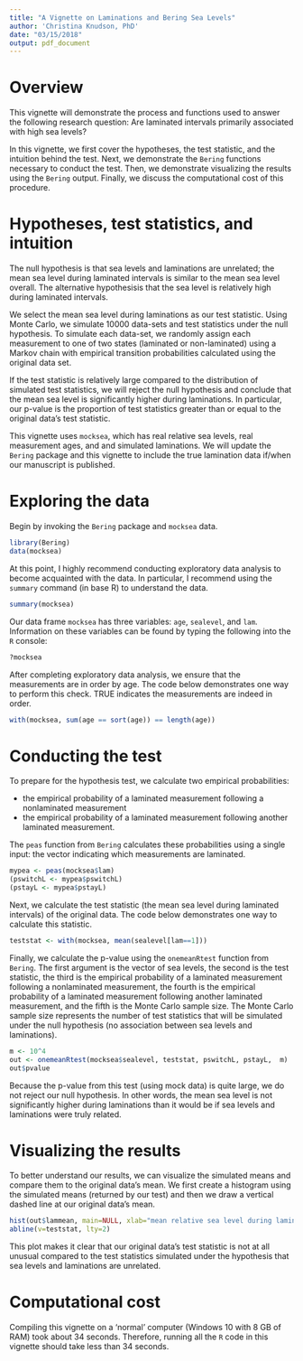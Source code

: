 ```yaml
---
title: "A Vignette on Laminations and Bering Sea Levels"
author: 'Christina Knudson, PhD'
date: "03/15/2018"
output: pdf_document
---
```


# Overview

This vignette will demonstrate the process and functions used to answer the following research question: Are laminated intervals primarily associated with high sea levels? 

In this vignette, we first cover the hypotheses, the test statistic, and the intuition behind the test. Next, we demonstrate the `Bering` functions necessary to conduct the test. Then, we demonstrate visualizing the results using the `Bering` output. Finally, we discuss the computational cost of this procedure.

# Hypotheses, test statistics, and intuition

The null hypothesis is that sea levels and laminations are unrelated; the mean sea level during laminated intervals is similar to the mean sea level overall. The alternative hypothesisis that the  sea level is relatively high during laminated intervals. 

We select the mean sea level during laminations as our test statistic. Using Monte Carlo, we simulate 10000 data-sets and test statistics under the null hypothesis. To simulate each data-set, we randomly assign each measurement to one of two states (laminated or non-laminated) using a Markov chain with empirical transition probabilities calculated using the original data set.

If the test statistic is relatively large compared to the distribution of simulated test statistics, we will reject the null hypothesis and conclude that the mean sea level  is significantly higher during laminations. In particular, our p-value is the proportion of test statistics greater than or equal to the original data's test statistic.

This vignette uses `mocksea`, which has real relative sea levels, real measurement ages, and and simulated laminations. We will update the `Bering` package and this vignette to include the true lamination data if/when our manuscript is published.


# Exploring the data



Begin by invoking the `Bering` package and `mocksea` data. 


```r
library(Bering)
data(mocksea)
```

At this point, I highly recommend conducting exploratory data analysis to become acquainted with the data. In particular, I recommend using the `summary` command (in base R) to understand the data.

```r
summary(mocksea)
```

Our data frame `mocksea` has three variables: `age`, `sealevel`, and `lam`. Information on these variables can be found by typing the following into the `R` console:
```r
?mocksea
```


After completing  exploratory data analysis, we ensure that the measurements are in order by age. The code below demonstrates one way to perform this check. TRUE indicates the measurements are indeed in order. 
```r
with(mocksea, sum(age == sort(age)) == length(age))
```



# Conducting the test

To prepare for the hypothesis test, we calculate two empirical probabilities:

- the empirical probability of a laminated measurement following a nonlaminated measurement 
- the empirical probability of a laminated measurement following another laminated measurement. 

The `peas` function from `Bering` calculates these probabilities using  a single input: the vector indicating which measurements are laminated.
```r
mypea <- peas(mocksea$lam)
(pswitchL <- mypea$pswitchL)
(pstayL <- mypea$pstayL)
```

Next, we calculate the test statistic (the mean sea level during laminated intervals) of the original data. The code below demonstrates one way to calculate this statistic.
```r
teststat <- with(mocksea, mean(sealevel[lam==1]))
```

Finally, we calculate the p-value using the `onemeanRtest` function from `Bering`. The first argument is the vector of sea levels, the second is the test statistic, the third is the empirical probability of a laminated measurement following a nonlaminated measurement,  the fourth is the empirical probability of a laminated measurement following another laminated measurement, and the fifth is the Monte Carlo sample size. The Monte Carlo sample size represents the number of test statistics that will be simulated under the null hypothesis (no association between sea levels and laminations).
```r
m <- 10^4
out <- onemeanRtest(mocksea$sealevel, teststat, pswitchL, pstayL,  m)
out$pvalue
```

Because the p-value from this test (using mock data) is quite large, we do not reject our null hypothesis. In other words, the mean sea level is not significantly higher during laminations than it would be if sea levels and laminations were truly related. 

# Visualizing the results

To better understand our results, we can visualize the simulated means and  compare them to the original data's mean. We first create a histogram using the simulated means (returned by our test) and then we draw a vertical dashed line at our original data's mean.
```r
hist(out$lammean, main=NULL, xlab="mean relative sea level during laminations")
abline(v=teststat, lty=2)
```

This plot makes it clear that our original data's test statistic is not at all unusual compared to the test statistics simulated under the hypothesis that sea levels and laminations are unrelated.

# Computational cost

Compiling this vignette on a 'normal' computer (Windows 10 with 8 GB of RAM) took about 34 seconds. Therefore, running all the `R` code in this vignette should take less than 34 seconds.

